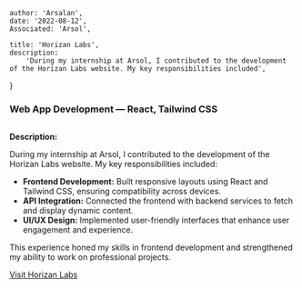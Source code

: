 

    author: 'Arsalan',
    date: '2022-08-12',
    Associated: 'Arsol',

    title: 'Horizan Labs',
    description:
        'During my internship at Arsol, I contributed to the development of the Horizan Labs website. My key responsibilities included',
}


### Web App Development — React, Tailwind CSS

<Image src={arsolProject} alt="" />

**Description:**

During my internship at Arsol, I contributed to the development of the Horizan Labs website. My key responsibilities included:

- **Frontend Development:** Built responsive layouts using React and Tailwind CSS, ensuring compatibility across devices.
- **API Integration:** Connected the frontend with backend services to fetch and display dynamic content.
- **UI/UX Design:** Implemented user-friendly interfaces that enhance user engagement and experience.

This experience honed my skills in frontend development and strengthened my ability to work on professional projects.

[Visit Horizan Labs](https://horizanlabs.vercel.app/)
